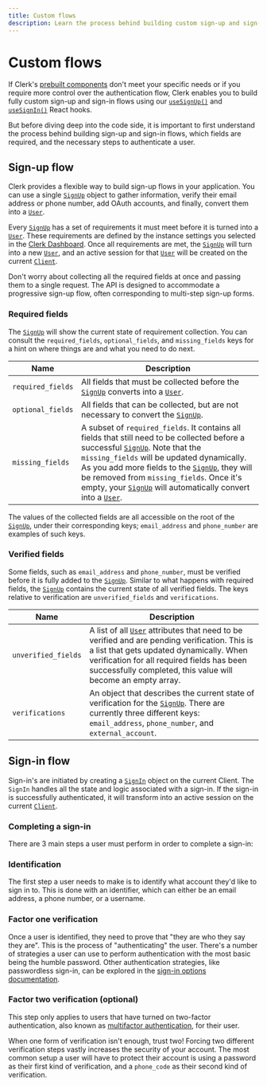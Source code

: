 ```yaml
---
title: Custom flows
description: Learn the process behind building custom sign-up and sign-in flows with Clerk.
---
```


# Custom flows

If Clerk's [prebuilt components](/docs/components/overview) don't meet your specific needs or if you require more control over the authentication flow, Clerk enables you to build fully custom sign-up and sign-in flows using our [`useSignUp()`](/docs/references/react/use-sign-up) and [`useSignIn()`](/docs/references/react/use-sign-in) React hooks.

But before diving deep into the code side, it is important to first understand the process behind building sign-up and sign-in flows, which fields are required, and the necessary steps to authenticate a user.

## Sign-up flow

Clerk provides a flexible way to build sign-up flows in your application. You can use a single [`SignUp`](/docs/references/javascript/sign-up/sign-up) object to gather information, verify their email address or phone number, add OAuth accounts, and finally, convert them into a [`User`](/docs/references/javascript/user/user).

Every [`SignUp`](/docs/references/javascript/sign-up/sign-up) has a set of requirements it must meet before it is turned into a [`User`](/docs/references/javascript/user/user). These requirements are defined by the instance settings you selected in the [Clerk Dashboard](https://dashboard.clerk.com/). Once all requirements are met, the [`SignUp`](/docs/references/javascript/sign-up/sign-up) will turn into a new [`User`](/docs/references/javascript/user/user), and an active session for that [`User`](/docs/references/javascript/user/user) will be created on the current [`Client`](/docs/references/javascript/client).

Don't worry about collecting all the required fields at once and passing them to a single request. The API is designed to accommodate a progressive sign-up flow, often corresponding to multi-step sign-up forms.

### Required fields

The [`SignUp`](/docs/references/javascript/sign-up/sign-up) will show the current state of requirement collection. You can consult the `required_fields`, `optional_fields`, and `missing_fields` keys for a hint on where things are and what you need to do next.

| Name | Description |
| --- | --- |
| `required_fields` | All fields that must be collected before the [`SignUp`](/docs/references/javascript/sign-up/sign-up) converts into a [`User`](/docs/references/javascript/user/user). |
| `optional_fields` | All fields that can be collected, but are not necessary to convert the [`SignUp`](/docs/references/javascript/sign-up/sign-up). |
| `missing_fields` | A subset of `required_fields`. It contains all fields that still need to be collected before a successful [`SignUp`](/docs/references/javascript/sign-up/sign-up). Note that the `missing_fields` will be updated dynamically. As you add more fields to the [`SignUp`](/docs/references/javascript/sign-up/sign-up), they will be removed from `missing_fields`. Once it's empty, your [`SignUp`](/docs/references/javascript/sign-up/sign-up) will automatically convert into a [`User`](/docs/references/javascript/user/user). |

The values of the collected fields are all accessible on the root of the [`SignUp`](/docs/references/javascript/sign-up/sign-up), under their corresponding keys; `email_address` and `phone_number` are examples of such keys.

### Verified fields

Some fields, such as `email_address` and `phone_number`, must be verified before it is fully added to the [`SignUp`](/docs/references/javascript/sign-up/sign-up). Similar to what happens with required fields, the [`SignUp`](/docs/references/javascript/sign-up/sign-up) contains the current state of all verified fields. The keys relative to verification are `unverified_fields` and `verifications`.

| Name | Description |
| --- | --- |
| `unverified_fields` | A list of all [`User`](/docs/references/javascript/user/user) attributes that need to be verified and are pending verification. This is a list that gets updated dynamically. When verification for all required fields has been successfully completed, this value will become an empty array. |
| `verifications` | An object that describes the current state of verification for the [`SignUp`](/docs/references/javascript/sign-up/sign-up). There are currently three different keys: `email_address`, `phone_number`, and `external_account`. |

## Sign-in flow

Sign-in's are initiated by creating a [`SignIn`](/docs/references/javascript/sign-in/sign-in) object on the current Client. The `SignIn` handles all the state and logic associated with a sign-in. If the sign-in is successfully authenticated, it will transform into an active session on the current [`Client`](/docs/references/javascript/client).

### Completing a sign-in

There are 3 main steps a user must perform in order to complete a sign-in:

<Steps>

### Identification

The first step a user needs to make is to identify what account they'd like to sign in to. This is done with an identifier, which can either be an email address, a phone number, or a username.

### Factor one verification

Once a user is identified, they need to prove that "they are who they say they are". This is the process of "authenticating" the user. There's a number of strategies a user can use to perform authentication with the most basic being the humble password. Other authentication strategies, like passwordless sign-in, can be explored in the [sign-in options documentation](/docs/authentication/configuration/sign-in-options). 

### Factor two verification (optional)

This step only applies to users that have turned on two-factor authentication, also known as [multifactor authentication](/docs/custom-flows/mfa), for their user. 

When one form of verification isn't enough, trust two! Forcing two different verification steps vastly increases the security of your account. The most common setup a user will have to protect their account is using a password as their first kind of verification, and a `phone_code` as their second kind of verification.

</Steps>